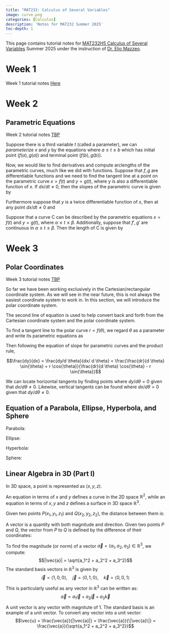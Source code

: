 ```yaml
---
title: "MAT232: Calculus of Several Variables"
image: curve.png
categories: [Calculus]
description: 'Notes for MAT232 Summer 2025'
toc-depth: 1
---
```


This page contains tutorial notes for [MAT232H5 Calculus of Several Variables](https://utm.calendar.utoronto.ca/course/mat232h5%5D) Summer 2025 under the instruction of [Dr. Elio Mazzeo](https://www.utm.utoronto.ca/math-cs-stats/people/elio-mazzeo).

# Week 1

Week 1 tutorial notes [Here](/teaching/MAT232H5-Summer-2025/week1.pdf){download="week1"}

# Week 2

## Parametric Equations

Week 2 tutorial notes [TBP](){download="week2"}

Suppose there is a third variable $t$ (called a parameter), we can *parameterize* $x$ and $y$ by the equations \begin{align*}
x &= f(t) \\
y &= y(t)
\end{align*} where $a \le t \le b$ which has initial point $(f(a), g(a))$ and terminal point $(f(b), g(b))$.


Now, we would like to find derivatives and compute arclengths of the parametric curves, much like we did with functions. Suppose that $f,g$ are differentiable functions and we need to find the tangent line at a point on the parametric curve $x = f(t)$ and $y = g(t)$, where y is also a differentiable function of $x$. If $dx/dt \ne 0$, then the slopes of the parametric curve is given by \begin{align*}
\frac{dy}{dx} = \frac{dy/dt}{dx/dt}
\end{align*}


Furthermore suppose that $y$ is a twice differentiable function of $x$, then at any point $dx/dt \ne 0$ and \begin{align*}
\frac{d^2y}{dx^2} 
&= \frac{d}{dx} \left( \frac{dy}{dx} \right) = \frac{ \dfrac{d}{dt} \left( \dfrac{dy}{dx} \right) }{ \dfrac{dx}{dt} }
\end{align*}


Suppose that a curve C can be described by the parametric equations $x = f(t)$ and $y = g(t)$, where $\alpha \le t \le \beta$. Additionally, suppose that $f', g'$ are continuous in $\alpha \le t \le \beta$. Then the length of C is given by \begin{align*}
L = \int_{\alpha}^{\beta} \sqrt{ \left( \frac{dx}{dt} \right)^2 + \left( \frac{dy}{dt} \right)^2 } \, dt
\end{align*}

# Week 3
## Polar Coordinates

Week 3 tutorial notes [TBP](){download="week3"}

So far we have been working exclusively in the Cartesian/rectangular coordinate system. As we will see in the near future, this is not always the easiest coordinate system to work in. In this section, we will introduce the polar coordinate system. 

\begin{align*}
x &= r \cos{\theta}, \hspace{0.5cm} y = r \sin{\theta} \\
r^2 &= x^2 + y^2, \hspace{0.5cm} \tan{\theta} = \frac{y}{x}
\end{align*}

The second line of equation is used to help convert back and forth from the Cartesian coordinate system and the polar coordinate system. 

To find a tangent line to the polar curve $r = f{(\theta)}$, we regard $\theta$ as a parameter and write its parametric equations as 

\begin{align*}
x = r \cos{\theta} = f(\theta) \cos{\theta}, \hspace{0.5cm} y = r \sin{\theta}\sin{(\theta)} \\
\end{align*}

Then following the equation of slope for parametric curves and the product rule, 

$$\frac{dy}{dx} = \frac{dy/d \theta}{dx/ d \theta} = \frac{\frac{dr}{d \theta} \sin{\theta} + r \cos{\theta}}{\frac{dr}{d \theta} \cos{\theta} - r \sin{\theta}}$$

We can locate horizontal tangents by finding points where $dy/d\theta = 0$ given that $dx/d\theta \ne 0$. Likewise, vertical tangents can be found where $dx/d\theta = 0$ given that $dy/d\theta \ne 0$.

## Equation of a Parabola, Ellipse, Hyperbola, and Sphere

Parabola:
\begin{align*}
x^2 = 4py, \hspace{0.5cm} \text{or} \hspace{0.5cm} y^2 = 4px  \\
\end{align*}

Ellipse:
\begin{align*}
\frac{x^2}{a^2} + \frac{y^2}{b^2} &= 1, \hspace{0.5cm} \text{where} \hspace{0.5cm} a \ge b > 0  \hspace{0.5cm} \text{or} \\
\frac{x^2}{b^2} + \frac{y^2}{a^2} &= 1, \hspace{0.5cm} \text{where} \hspace{0.5cm} a \ge b > 0 
\end{align*}

Hyperbola:
\begin{align*}
\frac{x^2}{a^2} - \frac{y^2}{b^2} &= 1, \hspace{0.5cm} \text{where} \hspace{0.5cm} a \ge b > 0  \hspace{0.5cm} \text{or} \\
\frac{y^2}{b^2} - \frac{x^2}{a^2} &= 1, \hspace{0.5cm} \text{where} \hspace{0.5cm} a \ge b > 0 
\end{align*}

Sphere:
\begin{align*}
(x-h)^2 + (y-k)^2 + (z-l)^2 = r^2 \hspace{0.5cm} \text{where the center is located at $(h, k, l)$ with radius $r$}
\end{align*}


## Linear Algebra in 3D (Part I)

In 3D space, a point is represented as $(x, y, z)$.

An equation in terms of $x$ and $y$ defines a curve in the 2D space $\mathbb{R}^2$, while an equation in terms of $x, y$ and $z$ defines a surface in 3D space $\mathbb{R}^3$.

Given two points $P(x_1, y_1, z_1)$ and $Q(x_2, y_2, z_2)$, the distance between them is:
\begin{align*}
|PQ| = \sqrt{(x_2 - x_1)^2 + (y_2 - y_1)^2 + (z_2 - z_1)^2} \\
\end{align*}

A vector is a quantity with both magnitude and direction. Given two points $P$ and $Q$, the vector from $P$ to $Q$ is defined by the difference of their coordinates:
\begin{align*}
\bar{a} = \langle x_2 - x_1,\, y_2 - y_1,\, z_2 - z_1 \rangle
\end{align*}

To find the magnitude (or norm) of a vector $\vec{a} = (a_1, a_2, a_3) \in \mathbb{R}^3$, we compute:
$$|\vec{a}| = \sqrt{a_1^2 + a_2^2 + a_3^2}$$
The standard basis vectors in $\mathbb{R}^3$ is given by 
$$
\vec{i} = \langle 1, 0, 0 \rangle, \quad
\vec{j} = \langle 0, 1, 0 \rangle, \quad
\vec{k} = \langle 0, 0, 1 \rangle
$$

This is particularly useful as any vector in $\mathbb{R}^3$ can be written as:
$$\vec{a} = a_1\vec{i} + a_2\vec{j} + a_3\vec{k}$$

A unit vector is any vector with magnitute of $1$. The standard basis is an example of a unit vector. To convert any vector into a unit vector:
$$\vec{u} = \frac{\vec{a}}{|\vec{a}|} = \frac{\vec{a}}{\|\vec{a}\|} = \frac{\vec{a}}{\sqrt{a_1^2 + a_2^2 + a_3^2}}$$


